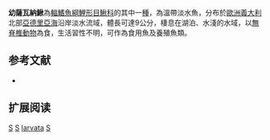 {{Speciesbox 
| taxon = Sabanejewia larvata
| status = LC
| status_system = IUCN3.1
| authority =  [[De_Filippi|De Filippi]], 1859
| synonyms = *''Cobitis larvata, De Filippi, 1859''
*''Sabenejewia larvata, De Filippi, 1859''
*''Cobitis taenia conspersa, Cantoni, 1882''
}}
'''幼薩瓦納鰍'''為[[輻鰭魚綱|輻鰭魚綱]][[鯉形目|鯉形目]][[鰍科|鰍科]]的其中一[[種|種]]，為溫帶淡水魚，分布於[[歐洲|歐洲]][[義大利|義大利]]北部[[亞德里亞海|亞德里亞海]]沿岸淡水流域，體長可達9公分，棲息在湖泊、水淺的水域，以[[無脊椎動物|無脊椎動物]]為食，生活習性不明，可作為食用魚及養殖魚類。

==参考文献==
{{refbegin}}
*{{FishBase_species|genus=Sabanejewia|species=larvata|year=2014|month=2}}
{{refend}}
== 扩展阅读 ==
{{refbegin}}
{{wikispecies-inline|Sabanejewia larvata|幼薩瓦納鰍}}
{{refend}}
{{Taxonbar|from=Q1060857}}

[[Category:IUCN红色名录无危物种|S]]
[[Category:食用魚|S]]
[[Category:薩瓦納鰍屬|larvata]]
[[Category:1859年描述的魚類|S]]

{{魚類小作品}}
